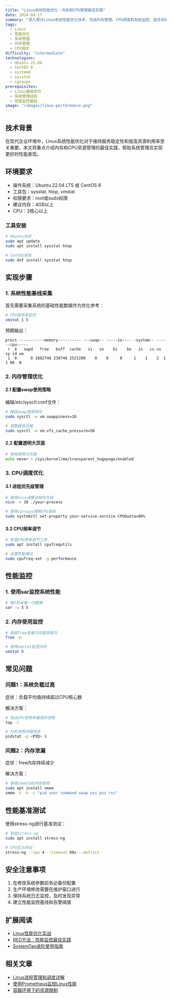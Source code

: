 ```yaml
---
title: "Linux系统性能优化：内存和CPU管理最佳实践"
date: 2024-04-17
summary: "深入探讨Linux系统性能优化技术，包括内存管理、CPU调度和系统监控。适合系统管理员和DevOps工程师阅读的实战指南。"
tags: 
  - Linux
  - 性能优化
  - 系统管理
  - 内存管理
  - CPU调优
difficulty: "intermediate"
technologies: 
  - Ubuntu 22.04
  - CentOS 8
  - systemd
  - sysstat
  - cgroups
prerequisites:
  - Linux基础命令
  - 系统管理经验
  - 性能监控基础
image: "/images/linux-performance.png"
---
```


## 技术背景

在现代企业环境中，Linux系统性能优化对于维持服务稳定性和提高资源利用率至关重要。本文将重点介绍内存和CPU资源管理的最佳实践，帮助系统管理员实现更好的性能表现。

## 环境要求

- 操作系统：Ubuntu 22.04 LTS 或 CentOS 8
- 工具包：sysstat, htop, vmstat
- 权限要求：root或sudo权限
- 建议内存：4GB以上
- CPU：2核心以上

### 工具安装
```bash
# Ubuntu系统
sudo apt update
sudo apt install sysstat htop

# CentOS系统
sudo dnf install sysstat htop
```

## 实现步骤

### 1. 系统性能基线采集

首先需要采集系统的基础性能数据作为优化参考：

```bash
# CPU使用率监控
vmstat 1 5
```

预期输出：
```
procs -----------memory---------- ---swap-- -----io---- -system-- ------cpu-----
 r  b   swpd   free   buff  cache   si   so    bi    bo   in   cs us sy id wa
 1  0      0 1882748 238748 2521200    0    0     0     1    1    2  1  1 98  0
```

### 2. 内存管理优化

#### 2.1 配置swap使用策略

编辑/etc/sysctl.conf文件：

```bash
# 降低swap使用倾向
sudo sysctl -w vm.swappiness=10

# 调整缓存压缩
sudo sysctl -w vm.vfs_cache_pressure=50
```

#### 2.2 配置透明大页面

```bash
# 禁用透明大页面
echo never > /sys/kernel/mm/transparent_hugepage/enabled
```

### 3. CPU调度优化

#### 3.1 进程优先级管理

```bash
# 使用nice调整进程优先级
nice -n 10 ./your-process

# 使用cgroups限制CPU使用
sudo systemctl set-property your-service.service CPUQuota=80%
```

#### 3.2 CPU频率调节

```bash
# 安装CPU频率调节工具
sudo apt install cpufrequtils

# 设置性能模式
sudo cpufreq-set -g performance
```

## 性能监控

### 1. 使用sar监控系统性能

```bash
# 每5秒采集一次数据
sar -u 5 5
```

### 2. 内存使用监控

```bash
# 使用free查看内存使用情况
free -m

# 使用vmstat监控内存
vmstat 5
```

## 常见问题

### 问题1：系统负载过高

症状：负载平均值持续超过CPU核心数

解决方案：
```bash
# 找出CPU使用率最高的进程
top -c

# 分析进程详细信息
pidstat -p <PID> 1
```

### 问题2：内存泄漏

症状：free内存持续减少

解决方案：
```bash
# 使用smem分析内存使用
sudo apt install smem
smem -t -k -c "pid user command swap uss pss rss"
```

## 性能基准测试

使用stress-ng进行基准测试：

```bash
# 安装stress-ng
sudo apt install stress-ng

# CPU压力测试
stress-ng --cpu 4 --timeout 60s --metrics
```

## 安全注意事项

1. 在修改系统参数前务必备份配置
2. 生产环境修改需要在维护窗口进行
3. 保持系统日志监控，及时发现异常
4. 建立性能监控基线和告警阈值

## 扩展阅读

- [Linux性能优化实战](https://www.brendangregg.com/linuxperf.html)
- [RED方法：性能监控最佳实践](https://www.weave.works/blog/the-red-method-key-metrics-for-microservices-architecture/)
- [SystemTap进阶使用指南](https://sourceware.org/systemtap/documentation.html)

## 相关文章

- [Linux进程管理和调度详解](相关文章链接)
- [使用Prometheus监控Linux性能](相关文章链接)
- [容器环境下的资源限制](相关文章链接)